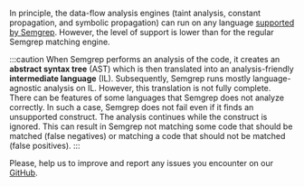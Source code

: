 In principle, the data-flow analysis engines (taint analysis, constant propagation, and symbolic propagation) can run on any language [supported by Semgrep](/docs/supported-languages.md). However, the level of support is lower than for the regular Semgrep matching engine.

:::caution
When Semgrep performs an analysis of the code, it creates an **abstract syntax tree** (AST) which is then translated into an analysis-friendly **intermediate language** (IL). Subsequently, Semgrep runs mostly language-agnostic analysis on IL. However, this translation is not fully complete.
There can be features of some languages that Semgrep does not analyze correctly. In such a case, Semgrep does not fail even if it finds an unsupported construct. The analysis continues while the construct is ignored. This can result in Semgrep not matching some code that should be matched (false negatives) or matching a code that should not be matched (false positives).
:::

Please, help us to improve and report any issues you encounter on our [GitHub](https://github.com/returntocorp/semgrep/issues/new/choose).